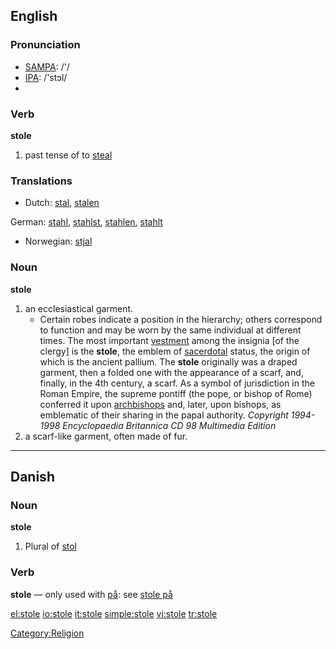 ==English==

===Pronunciation===
*[[w:SAMPA|SAMPA]]: /'/
*[[w:IPA|IPA]]: /'stɔl/
*{{audio|en-us-stole.ogg|Audio (US)}}


===Verb===
'''stole'''

# past tense of to [[steal]]

===Translations===
*Dutch: [[stal]], [[stalen]]
German: [[stahl]], [[stahlst]], [[stahlen]], [[stahlt]]
*Norwegian: [[stjal]]

===Noun===
'''stole'''

# an ecclesiastical garment.
#*Certain robes indicate a position in the hierarchy; others correspond to function and may be worn by the same individual at different times. The most important [[vestment]] among the insignia [of the clergy] is the '''stole''', the emblem of [[sacerdotal]] status, the origin of which is the ancient pallium. The '''stole''' originally was a draped garment, then a folded one with the appearance of a scarf, and, finally, in the 4th century, a scarf. As a symbol of jurisdiction in the Roman Empire, the supreme pontiff (the pope, or bishop of Rome) conferred it upon [[archbishop]]s and, later, upon bishops, as emblematic of their sharing in the papal authority. ''Copyright 1994-1998 Encyclopaedia Britannica CD 98 Multimedia Edition'' 
# a scarf-like garment, often made of fur.

[[Category:Religion]]

----
==Danish==
===Noun===
'''stole'''
# Plural of [[stol]]

===Verb===
'''stole''' &mdash; only used with [[på]]: see [[stole på]]

[[el:stole]]
[[io:stole]]
[[it:stole]]
[[simple:stole]]
[[vi:stole]]
[[tr:stole]]